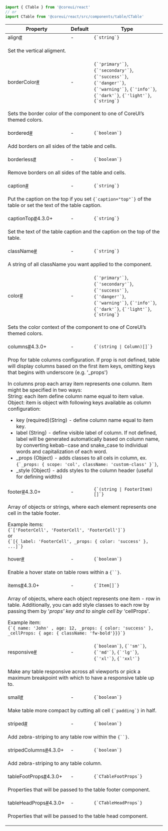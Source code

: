 
```jsx
import { CTable } from '@coreui/react'
// or
import CTable from '@coreui/react/src/components/table/CTable'
```

<div className="table-responsive table-api border rounded mb-3">
  <table className="table">
    <thead>
      <tr>
        <th>Property</th>
        <th>Default</th>
        <th>Type</th>
      </tr>
    </thead>
    <tbody>
      <tr id="ctable-align">
        <td className="text-primary fw-semibold">align<a href="#ctable-align" aria-label="CTable align permalink" className="anchor-link after">#</a></td>
        <td>-</td>
        <td><code>{`string`}</code></td>
      </tr>
      <tr>
        <td colSpan="3">
          <p>Set the vertical aligment.</p>
        </td>
      </tr>
      <tr id="ctable-border-color">
        <td className="text-primary fw-semibold">borderColor<a href="#ctable-border-color" aria-label="CTable borderColor permalink" className="anchor-link after">#</a></td>
        <td>-</td>
        <td><code>{`'primary'`}</code>, <code>{`'secondary'`}</code>, <code>{`'success'`}</code>, <code>{`'danger'`}</code>, <code>{`'warning'`}</code>, <code>{`'info'`}</code>, <code>{`'dark'`}</code>, <code>{`'light'`}</code>, <code>{`string`}</code></td>
      </tr>
      <tr>
        <td colSpan="3">
          <p>Sets the border color of the component to one of CoreUI’s themed colors.</p>
        </td>
      </tr>
      <tr id="ctable-bordered">
        <td className="text-primary fw-semibold">bordered<a href="#ctable-bordered" aria-label="CTable bordered permalink" className="anchor-link after">#</a></td>
        <td>-</td>
        <td><code>{`boolean`}</code></td>
      </tr>
      <tr>
        <td colSpan="3">
          <p>Add borders on all sides of the table and cells.</p>
        </td>
      </tr>
      <tr id="ctable-borderless">
        <td className="text-primary fw-semibold">borderless<a href="#ctable-borderless" aria-label="CTable borderless permalink" className="anchor-link after">#</a></td>
        <td>-</td>
        <td><code>{`boolean`}</code></td>
      </tr>
      <tr>
        <td colSpan="3">
          <p>Remove borders on all sides of the table and cells.</p>
        </td>
      </tr>
      <tr id="ctable-caption">
        <td className="text-primary fw-semibold">caption<a href="#ctable-caption" aria-label="CTable caption permalink" className="anchor-link after">#</a></td>
        <td>-</td>
        <td><code>{`string`}</code></td>
      </tr>
      <tr>
        <td colSpan="3">
          <p>Put the caption on the top if you set <code>{`caption="top"`}</code> of the table or set the text of the table caption.</p>
        </td>
      </tr>
      <tr id="ctable-caption-top">
        <td className="text-primary fw-semibold">captionTop<a href="#ctable-caption-top" aria-label="CTable captionTop permalink" className="anchor-link after">#</a><span className="badge bg-success">4.3.0+</span></td>
        <td>-</td>
        <td><code>{`string`}</code></td>
      </tr>
      <tr>
        <td colSpan="3">
          <p>Set the text of the table caption and the caption on the top of the table.</p>
        </td>
      </tr>
      <tr id="ctable-class-name">
        <td className="text-primary fw-semibold">className<a href="#ctable-class-name" aria-label="CTable className permalink" className="anchor-link after">#</a></td>
        <td>-</td>
        <td><code>{`string`}</code></td>
      </tr>
      <tr>
        <td colSpan="3">
          <p>A string of all className you want applied to the component.</p>
        </td>
      </tr>
      <tr id="ctable-color">
        <td className="text-primary fw-semibold">color<a href="#ctable-color" aria-label="CTable color permalink" className="anchor-link after">#</a></td>
        <td>-</td>
        <td><code>{`'primary'`}</code>, <code>{`'secondary'`}</code>, <code>{`'success'`}</code>, <code>{`'danger'`}</code>, <code>{`'warning'`}</code>, <code>{`'info'`}</code>, <code>{`'dark'`}</code>, <code>{`'light'`}</code>, <code>{`string`}</code></td>
      </tr>
      <tr>
        <td colSpan="3">
          <p>Sets the color context of the component to one of CoreUI’s themed colors.</p>
        </td>
      </tr>
      <tr id="ctable-columns">
        <td className="text-primary fw-semibold">columns<a href="#ctable-columns" aria-label="CTable columns permalink" className="anchor-link after">#</a><span className="badge bg-success">4.3.0+</span></td>
        <td>-</td>
        <td><code>{`(string | Column)[]`}</code></td>
      </tr>
      <tr>
        <td colSpan="3">
          <p>Prop for table columns configuration. If prop is not defined, table will display columns based on the first item keys, omitting keys that begins with underscore (e.g. '_props')</p>
<p>In columns prop each array item represents one column. Item might be specified in two ways:<br />
String: each item define column name equal to item value.<br />
Object: item is object with following keys available as column configuration:</p>
<ul>
<li>key (required)(String) - define column name equal to item key.</li>
<li>label (String) - define visible label of column. If not defined, label will be generated automatically based on column name, by converting kebab-case and snake_case to individual words and capitalization of each word.</li>
<li>_props (Object) - adds classes to all cels in column, ex. <code>{`_props: { scope: 'col', className: 'custom-class' }`}</code>,</li>
<li>_style (Object) - adds styles to the column header (useful for defining widths)</li>
</ul>
        </td>
      </tr>
      <tr id="ctable-footer">
        <td className="text-primary fw-semibold">footer<a href="#ctable-footer" aria-label="CTable footer permalink" className="anchor-link after">#</a><span className="badge bg-success">4.3.0+</span></td>
        <td>-</td>
        <td><code>{`(string | FooterItem)[]`}</code></td>
      </tr>
      <tr>
        <td colSpan="3">
          <p>Array of objects or strings, where each element represents one cell in the table footer.</p>
<p>Example items:<br />
<code>{`['FooterCell', 'FooterCell', 'FooterCell']`}</code><br />
or<br />
<code>{`[{ label: 'FooterCell', _props: { color: 'success' }, ...]`}</code></p>
        </td>
      </tr>
      <tr id="ctable-hover">
        <td className="text-primary fw-semibold">hover<a href="#ctable-hover" aria-label="CTable hover permalink" className="anchor-link after">#</a></td>
        <td>-</td>
        <td><code>{`boolean`}</code></td>
      </tr>
      <tr>
        <td colSpan="3">
          <p>Enable a hover state on table rows within a <code>{`<CTableBody>`}</code>.</p>
        </td>
      </tr>
      <tr id="ctable-items">
        <td className="text-primary fw-semibold">items<a href="#ctable-items" aria-label="CTable items permalink" className="anchor-link after">#</a><span className="badge bg-success">4.3.0+</span></td>
        <td>-</td>
        <td><code>{`Item[]`}</code></td>
      </tr>
      <tr>
        <td colSpan="3">
          <p>Array of objects, where each object represents one item - row in table. Additionally, you can add style classes to each row by passing them by '<em>props' key and to single cell by '</em>cellProps'.</p>
<p>Example item:<br />
<code>{`{ name: 'John' , age: 12, _props: { color: 'success' }, _cellProps: { age: { className: 'fw-bold'}}}`}</code></p>
        </td>
      </tr>
      <tr id="ctable-responsive">
        <td className="text-primary fw-semibold">responsive<a href="#ctable-responsive" aria-label="CTable responsive permalink" className="anchor-link after">#</a></td>
        <td>-</td>
        <td><code>{`boolean`}</code>, <code>{`'sm'`}</code>, <code>{`'md'`}</code>, <code>{`'lg'`}</code>, <code>{`'xl'`}</code>, <code>{`'xxl'`}</code></td>
      </tr>
      <tr>
        <td colSpan="3">
          <p>Make any table responsive across all viewports or pick a maximum breakpoint with which to have a responsive table up to.</p>
        </td>
      </tr>
      <tr id="ctable-small">
        <td className="text-primary fw-semibold">small<a href="#ctable-small" aria-label="CTable small permalink" className="anchor-link after">#</a></td>
        <td>-</td>
        <td><code>{`boolean`}</code></td>
      </tr>
      <tr>
        <td colSpan="3">
          <p>Make table more compact by cutting all cell <code>{`padding`}</code> in half.</p>
        </td>
      </tr>
      <tr id="ctable-striped">
        <td className="text-primary fw-semibold">striped<a href="#ctable-striped" aria-label="CTable striped permalink" className="anchor-link after">#</a></td>
        <td>-</td>
        <td><code>{`boolean`}</code></td>
      </tr>
      <tr>
        <td colSpan="3">
          <p>Add zebra-striping to any table row within the <code>{`<CTableBody>`}</code>.</p>
        </td>
      </tr>
      <tr id="ctable-striped-columns">
        <td className="text-primary fw-semibold">stripedColumns<a href="#ctable-striped-columns" aria-label="CTable stripedColumns permalink" className="anchor-link after">#</a><span className="badge bg-success">4.3.0+</span></td>
        <td>-</td>
        <td><code>{`boolean`}</code></td>
      </tr>
      <tr>
        <td colSpan="3">
          <p>Add zebra-striping to any table column.</p>
        </td>
      </tr>
      <tr id="ctable-table-foot-props">
        <td className="text-primary fw-semibold">tableFootProps<a href="#ctable-table-foot-props" aria-label="CTable tableFootProps permalink" className="anchor-link after">#</a><span className="badge bg-success">4.3.0+</span></td>
        <td>-</td>
        <td><code>{`CTableFootProps`}</code></td>
      </tr>
      <tr>
        <td colSpan="3">
          <p>Properties that will be passed to the table footer component.</p>
        </td>
      </tr>
      <tr id="ctable-table-head-props">
        <td className="text-primary fw-semibold">tableHeadProps<a href="#ctable-table-head-props" aria-label="CTable tableHeadProps permalink" className="anchor-link after">#</a><span className="badge bg-success">4.3.0+</span></td>
        <td>-</td>
        <td><code>{`CTableHeadProps`}</code></td>
      </tr>
      <tr>
        <td colSpan="3">
          <p>Properties that will be passed to the table head component.</p>
        </td>
      </tr>
    </tbody>
  </table>
</div>
